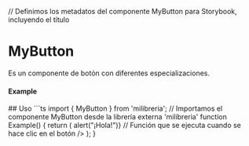 
<Meta of={MyButton} title="MyButton" /> // Definimos los metadatos del componente MyButton para Storybook, incluyendo el título

# MyButton
Es un componente de botón con diferentes especializaciones.

#### Example
<Canvas of={MyButton.Default} /> 
## Uso
```ts
import { MyButton } from 'milibreria'; // Importamos el componente MyButton desde la librería externa 'milibreria'
function Example() {
  return (
    <MyButton
      text="Hola" // Texto que aparecerá en el botón
      txtcolor="white" // Color del texto del botón
      bgcolor="blue" // Color de fondo del botón
      borderColor="black" // Color del borde del botón
      borderWidth="1px" // Grosor del borde del botón
      size="medium" // Tamaño del botón (por ejemplo, mediano)
      hoverTxtColor="yellow" // Color del texto cuando el ratón pasa sobre el botón (hover)
      hoverBgColor="green" // Color de fondo cuando el ratón pasa sobre el botón (hover)
      disabled={false} // Propiedad que indica si el botón está habilitado o deshabilitado (en este caso está habilitado)
      onClick={() => alert("¡Hola!")} // Función que se ejecuta cuando se hace clic en el botón
    />
  );
}

